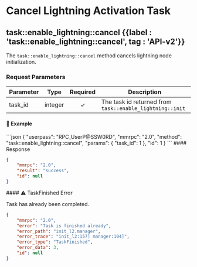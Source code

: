 
# Cancel Lightning Activation Task

## task::enable\_lightning::cancel {{label : 'task::enable_lightning::cancel', tag : 'API-v2'}}

The `task::enable_lightning::cancel` method cancels lightning node initialization.

### Request Parameters

| Parameter | Type    | Required | Description                                              |
| --------- | ------- | :------: | -------------------------------------------------------- |
| task\_id  | integer |     ✓    | The task id returned from `task::enable_lightning::init` |

#### 📌 Example

<CodeGroup title="task::enable_lightning::cancel" tag="POST" label="task::enable_lightning::cancel" mm2MethodDecorate="true">
  ```json
  {
    "userpass": "RPC_UserP@SSW0RD",
    "mmrpc": "2.0",
    "method": "task::enable_lightning::cancel",
    "params": {
      "task_id": 1
    },
    "id": 1
  }
  ```
</CodeGroup>

<CollapsibleSection expandedText="Hide Response" collapsedText="Show Response">
  #### Response

  ```json
  {
      "mmrpc": "2.0",
      "result": "success",
      "id": null
  }
  ```
</CollapsibleSection>

<CollapsibleSection expandedText="Hide Error Responses" collapsedText="Show Error Responses">
  #### ⚠️ TaskFinished Error

  Task has already been completed.

  ```json
  {
      "mmrpc": "2.0",
      "error": "Task is finished already",
      "error_path": "init_l2.manager",
      "error_trace": "init_l2:157] manager:104]",
      "error_type": "TaskFinished",
      "error_data": 3,
      "id": null
  }
  ```
</CollapsibleSection>
